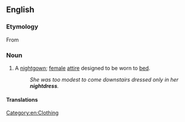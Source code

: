 ==English==

===Etymology===
From {{compound|en|night|dress}}

===Noun===
{{en-noun}}

# A [[nightgown]]; [[female]] [[attire]] designed to be worn to [[bed]].
#: ''She was too modest to come downstairs dressed only in her '''nightdress'''.''

====Translations====
{{trans-see|sleeping garment worn by women|nightgown}}

[[Category:en:Clothing]]